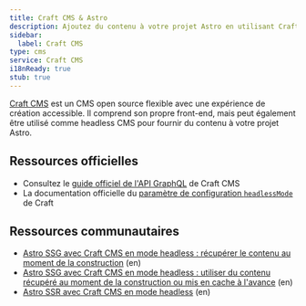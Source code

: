 ```yaml
---
title: Craft CMS & Astro
description: Ajoutez du contenu à votre projet Astro en utilisant Craft CMS comme CMS
sidebar:
  label: Craft CMS
type: cms
service: Craft CMS
i18nReady: true
stub: true
---
```


[Craft CMS](https://craftcms.com/) est un CMS open source flexible avec une expérience de création accessible. Il comprend son propre front-end, mais peut également être utilisé comme headless CMS pour fournir du contenu à votre projet Astro.

## Ressources officielles

- Consultez le [guide officiel de l'API GraphQL](https://craftcms.com/docs/5.x/development/graphql.html) de Craft CMS
- La documentation officielle du [paramètre de configuration `headlessMode`](https://craftcms.com/docs/5.x/reference/config/general.html#headlessmode) de Craft

## Ressources communautaires

- [Astro SSG avec Craft CMS en mode headless : récupérer le contenu au moment de la construction](https://www.olets.dev/posts/ssg-astro-with-headless-craft-cms-content-fetched-at-build-time/) (en)
- [Astro SSG avec Craft CMS en mode headless : utiliser du contenu récupéré au moment de la construction ou mis en cache à l'avance](https://www.olets.dev/posts/ssg-astro-with-headless-craft-cms-content-fetched-at-build-time-or-cached-in-advance/) (en)
- [Astro SSR avec Craft CMS en mode headless](https://www.olets.dev/posts/ssr-astro-with-headless-craft-cms/) (en)
